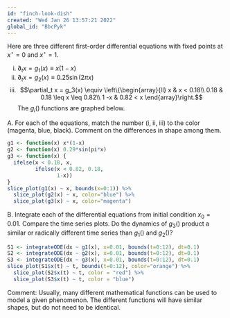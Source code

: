 ```yaml
---
id: "finch-look-dish"
created: "Wed Jan 26 13:57:21 2022"
global_id: "BbcPyk" 
---
```


Here are three different first-order differential equations with fixed points at $x^\star = 0$ and $x^\star=1$.

i. $\partial_t x = g_1(x) \equiv x (1-x)$
ii. $\partial_t x = g_2(x) \equiv 0.25 \sin(2\pi x)$
iii. $$\partial_t x = g_3(x) \equiv \left\{\begin{array}{ll}
x & x < 0.18\\
0.18 & 0.18 \leq x \leq 0.82\\
1 -x & 0.82 < x
\end{array}\right.$$
The $g_i()$ functions are graphed below. 

A. For each of the equations, match the number (i, ii, iii) to the color (magenta, blue, black).  Comment on the differences in shape among them.

```r
g1 <- function(x) x*(1-x)
g2 <- function(x) 0.29*sin(pi*x)
g3 <- function(x) {
  ifelse(x < 0.18, x, 
         ifelse(x < 0.82, 0.18,
                1-x))
}
slice_plot(g1(x) ~ x, bounds(x=0:1)) %>%
  slice_plot(g2(x) ~ x, color="blue") %>%
  slice_plot(g3(x) ~ x, color="magenta") 
```

B. Integrate each of the differential equations from initial condition $x_0 = 0.01$. Compare the time series plots. Do the dynamics of $g_3()$ product a similar or radically different time series than $g_1()$ and $g_2()$? 

```r
S1 <- integrateODE(dx ~ g1(x), x=0.01, bounds(t=0:12), dt=0.1)
S2 <- integrateODE(dx ~ g2(x), x=0.01, bounds(t=0:12), dt=0.1)
S3 <- integrateODE(dx ~ g3(x), x=0.01, bounds(t=0:12), dt=0.1)
slice_plot(S1$x(t) ~ t, bounds(t=0:12), color="orange") %>%
  slice_plot(S2$x(t) ~ t, color = "red") %>%
  slice_plot(S3$x(t) ~ t, color = "blue")
```


Comment: Usually, many different mathematical functions can be used to model a given phenomenon. The different functions will have similar shapes, but do not need to be identical. 

